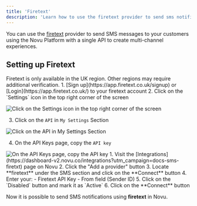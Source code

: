 ```yaml
---
title: 'Firetext'
description: 'Learn how to use the firetext provider to send sms notifications using Novu'
---
```


You can use the [firetext](https://www.firetext.co.uk) provider to send SMS messages to your customers using the Novu Platform with a single API to create multi-channel experiences.

## Setting up Firetext

<Callout type="info">
  Firetext is only available in the UK region. Other regions may require additional verification.
</Callout>

<Steps>
<Step title="Get your API Key">
1. [Sign up](https://app.firetext.co.uk/signup) or [Login](https://app.firetext.co.uk/) to your firetext account
2. Click on the `Settings` icon in the top right corner of the screen

<img
  alt="Click on the Settings icon in the top right corner of the screen"
  src="/images/channels-and-providers/sms/firetext/step_01.png"
/>

3. Click on the `API` in `My Settings` Section

<img
  alt="Click on the API in My Settings Section"
  src="/images/channels-and-providers/sms/firetext/step_02.png"
/>

4. On the API Keys page, copy the `API key`

<img alt="On the API Keys page, copy the API key" src="/images/channels-and-providers/sms/firetext/step_03.png" />
</Step>

<Step title="Connect Firetext to Novu">
1. Visit the [Integrations](https://dashboard-v2.novu.co/integrations?utm_campaign=docs-sms-firetxt) page on Novu
2. Click the "Add a provider" button
3. Locate **firetext** under the SMS section and click on the **Connect** button
4. Enter your:
   - Firetext API Key
   - From field (Sender ID)
5. Click on the `Disabled` button and mark it as `Active`
6. Click on the **Connect** button
</Step>
</Steps>

Now it is possible to send SMS notifications using **firetext** in Novu.
